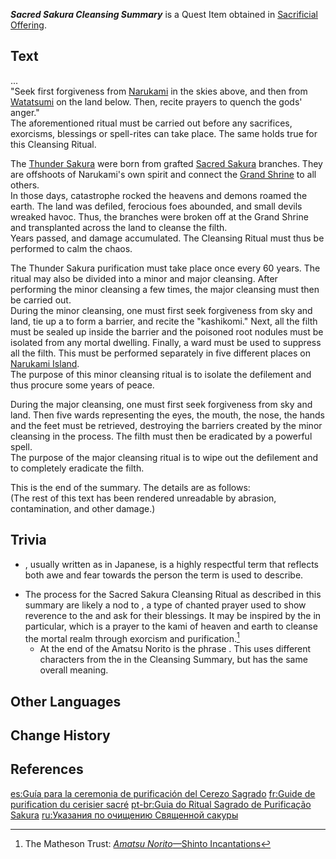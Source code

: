 {{Book Infobox
|image       = Item Someone's Diary.png
|type        = Quest Items
|quality     = 3
|description = A tattered scroll containing information related to the Sacred Sakura Cleansing Ritual. Some pages seem to bear the cinnabar seal of some shrine.
|source1     = [[Sacrificial Offering]]
}}
'''''Sacred Sakura Cleansing Summary''''' is a Quest Item obtained in [[Sacrificial Offering]].

==Text==
...<br />
"Seek first forgiveness from [[Ei|Narukami]] in the skies above, and then from [[Orobashi|Watatsumi]] on the land below. Then, recite prayers to quench the gods' anger."<br />
The aforementioned ritual must be carried out before any sacrifices, exorcisms, blessings or spell-rites can take place. The same holds true for this Cleansing Ritual.

The [[Thunder Sakura]] were born from grafted [[Sacred Sakura]] branches. They are offshoots of Narukami's own spirit and connect the [[Grand Narukami Shrine|Grand Shrine]] to all others.<br />
In those days, catastrophe rocked the heavens and demons roamed the earth. The land was defiled, ferocious foes abounded, and small devils wreaked havoc. Thus, the branches were broken off at the Grand Shrine and transplanted across the land to cleanse the filth.<br />
Years passed, and damage accumulated. The Cleansing Ritual must thus be performed to calm the chaos.

The Thunder Sakura purification must take place once every 60 years. The ritual may also be divided into a minor and major cleansing. After performing the minor cleansing a few times, the major cleansing must then be carried out.<br />
During the minor cleansing, one must first seek forgiveness from sky and land, tie up a {{w|Shimenawa}} to form a barrier, and recite the "kashikomi." Next, all the filth must be sealed up inside the barrier and the poisoned root nodules must be isolated from any mortal dwelling. Finally, a ward must be used to suppress all the filth. This must be performed separately in five different places on [[Narukami Island]].<br />
The purpose of this minor cleansing ritual is to isolate the defilement and thus procure some years of peace.

During the major cleansing, one must first seek forgiveness from sky and land. Then five wards representing the eyes, the mouth, the nose, the hands and the feet must be retrieved, destroying the barriers created by the minor cleansing in the process. The filth must then be eradicated by a powerful spell.<br />
The purpose of the major cleansing ritual is to wipe out the defilement and to completely eradicate the filth.

This is the end of the summary. The details are as follows:<br />
(The rest of this text has been rendered unreadable by abrasion, contamination, and other damage.)

==Trivia==
*{{Lang|Kashikomi|ja=畏伎}}, usually written as {{ja|{{wt|畏まる|畏み}}}} in Japanese, is a highly respectful term that reflects both awe and fear towards the person the term is used to describe.
*The process for the Sacred Sakura Cleansing Ritual as described in this summary are likely a nod to {{w|norito}}, a type of {{w|Shinto}} chanted prayer used to show reverence to the {{w|kami}} and ask for their blessings. It may be inspired by the {{Lang|Amatsu Norito|ja=天津祝詞}} in particular, which is a prayer to the kami of heaven and earth to cleanse the mortal realm through exorcism and purification.<ref> The Matheson Trust: [https://www.themathesontrust.org/library/amatsu-norito-shinto-incantations ''Amatsu Norito''&mdash;Shinto Incantations]</ref>
**At the end of the Amatsu Norito is the phrase {{Lang|''Kashikomi kashikomi mo maosu''|ja=恐み恐みも申す}}. This {{Lang|"kashikomi"|ja=恐み}} uses different characters from the {{Lang|"kashikomi"|ja=畏伎/畏み}} in the Cleansing Summary, but has the same overall meaning.

==Other Languages==
{{Other Languages
|default_hidden = 1
|en      = Sacred Sakura Cleansing Summary
|zhs     = 神樱大祓要略
|zhs_rm  = Shén yīng dàfú yàolüè
|zht     = 神櫻大祓要略
|zht_rm  = Shén yīng dàfú yàolüè
|ja      = 神櫻大祓要略
|ja_rm   = Shin'ou Ooharae Youryaku
|ko      = 신성한 벚나무 대액막이 개요
|ko_rm   = Sinseonghan Beotnamu Dae'aekmak'i Gaeyo
|es      = Guía para la ceremonia de purificación del Cerezo Sagrado
|fr      = Guide de purification du cerisier sacré
|ru      = Указания по очищению Священной сакуры
|th      = พิธีชำระซากุระศักดิ์สิทธิ์โดยสังเขป
|th_rm   = Phithi chamra sakura saksit doi sangkhep
|vi      = Yếu Lược Tế Lễ Thần Anh Đào
|de      = Anleitung zur Reinigung der heiligen Sakura
|id      = Panduan Ritual Pemurnian Sacred Sakura
|pt      = Guia do Ritual Sagrado de Purificação Sakura
|tr      = Kutsal Kiraz Ağacı Arınma Rehberi
|it      = Guida alla purificazione del Sakura sacro
}}

==Change History==
{{Change History|2.0}}

==References==
{{Reflist}}

[[es:Guía para la ceremonia de purificación del Cerezo Sagrado]]
[[fr:Guide de purification du cerisier sacré]]
[[pt-br:Guia do Ritual Sagrado de Purificação Sakura]]
[[ru:Указания по очищению Священной сакуры]]